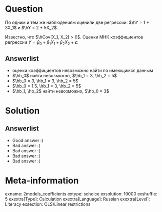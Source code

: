 Question
========
По одним и тем же наблюдениям оценили две регрессии: $\hY = 1 + 3X_1$ и $\hY = 2 + 5X_2$.

Известно, что $\hCov(X_1, X_2) > 0$. Оценки МНК коэффициентов регрессии $Y = \beta_0 + \beta_1 X_1 + \beta_2 X_2 + \varepsilon$:



Answerlist
----------
*  оценки коэффициентов невозможно найти по имеющимся данным
*  $\hb_0$ найти невозможно, $\hb_1 = 3, \hb_2 = 5$
*  $\hb_0 = 3, \hb_1 = 3, \hb_2 = 5$
*  $\hb_0 = 1.5, \hb_1 = 3, \hb_2 = 5$
*  $\hb_1, \hb_2$ найти невозможно, $\hb_0 = 3$

Solution
========

Answerlist
----------
*  Good answer :)
*  Bad answer :(
*  Bad answer :(
*  Bad answer :(
*  Bad answer :(

Meta-information
================
exname: 2models_coefficients
extype: schoice
exsolution: 10000
exshuffle: 5
exextra[Type]: Calculation
exextra[Language]: Russian
exextra[Level]: Literacy
exsection: OLS/Linear restrictions
